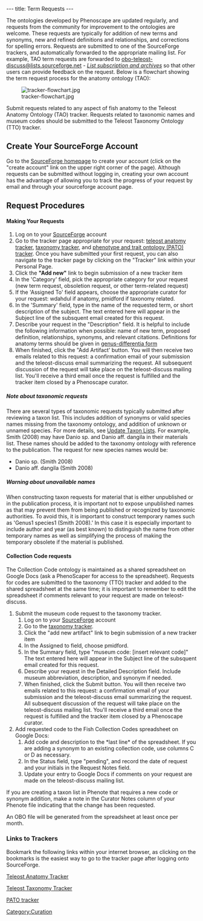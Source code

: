 ---
title: Term Requests
---

The ontologies developed by Phenoscape are updated regularly, and requests from the community for improvement to the ontologies are welcome.  These requests are typically for addition of new terms and synonyms, new and refined definitions and relationships, and corrections for spelling errors. Requests are submitted to one of the SourceForge trackers, and automatically forwarded to the appropriate mailing list. For example, TAO term requests are forwarded to [mailto:obo-teleost-discuss%40lists%2e.sourceforge%2enet obo-teleost-discuss&#64;lists&#46;sourceforge&#46;net] - ''[https://lists.sourceforge.net/lists/listinfo/obo-teleost-discuss List subscription and archives]'' so that other users can provide feedback on the request. Below is a flowchart showing the term request process for the anatomy ontology (TAO):

[[Image:tracker-flowchart.jpg]]

Submit requests related to any aspect of fish anatomy to the Teleost Anatomy Ontology (TAO) tracker. Requests related to taxonomic names and museum codes should be submitted to the Teleost Taxonomy Ontology (TTO) tracker.

==Create Your SourceForge Account==
Go to the [http://sourceforge.net/ SourceForge homepage] to create your account (click on the "create account" link on the upper right corner of the page). Although requests can be submitted without logging in, creating your own account has the advantage of allowing you to track the progress of your request by email and through your sourceforge account page.

==Request Procedures==
====Making Your Requests====
# Log on to your [http://sourceforge.net/ SourceForge] account
# Go to the tracker page appropriate for your request: [http://sourceforge.net/tracker/?group_id=76834&atid=994764 teleost anatomy tracker], [http://sourceforge.net/tracker/?atid=1046550&group_id=76834&func=browse taxonomy tracker], and [http://sourceforge.net/tracker/?group_id=76834&atid=595654 phenotype and trait ontology (PATO) tracker]. Once you have submitted your first request, you can also navigate to the tracker page by clicking on the "Tracker" link within your Personal Page.
# Click the '''"Add new"''' link to begin submission of a new tracker item
# In the 'Category' field, pick the appropriate category for your request (new term request, obsoletion request, or other term-related request)
#  If the 'Assigned To' field appears, choose the appropriate curator for your request: wdahdul if anatomy, pmidford if taxonomy related.
#  In the 'Summary' field, type in the name of the requested term, or short description of the subject.  The text entered here will appear in the Subject line of the subsquent email created for this request.
#  Describe your request in the "Description" field.  It is helpful to include the following information when possible:  name of new term, proposed definition, relationships, synonyms, and relevant citations. Definitions for anatomy terms should be given in [[Teleost_Anatomy_Ontology#Genus-differentia_definitions|genus-differentia form]]
# When finished, click the "Add Artifact' button.  You will then receive two emails related to this request: a confirmation email of your submission and the teleost-discuss email summarizing the request. All subsequent discussion of the request will take place on the teleost-discuss mailing list. You'll receive a third email once the request is fulfilled and the tracker item closed by a Phenoscape curator.

=====Note about taxonomic requests=====
There are several types of taxonomic requests typically submitted after reviewing a taxon list.  This includes addition of synonyms or valid species names missing from the taxonomy ontology, and addition of unknown or unnamed species. For more details, see [[Update Taxon Lists]]. For example, Smith (2008) may have Danio sp. and Danio aff. dangila in their materials list.  These names should be added to the taxonomy ontology with reference to the publication.  The request for new species names would be:
*Danio sp. (Smith 2008)
*Danio aff. dangila (Smith 2008)

=====Warning about unavailable names=====
When constructing taxon requests for material that is either unpublished or in the publication process, it is important not to expose unpublished names as that may prevent them from being published or recognized by taxonomic authorities.  To avoid this, it is important to construct temporary names such as 'Genus1 species1 (Smith 2008).'  In this case it is especially important to include author and year (as best known) to distinguish the name from other temporary names as well as simplifying the process of making the temporary obsolete if the material is published.

====Collection Code requests====

The Collection Code ontology is maintained as a shared spreadsheet on Google Docs (ask a PhenoScaper for access to the spreadsheet). Requests for codes are submitted to the taxonomy (TTO) tracker and added to the shared spreadsheet at the same time; it is important to remember to edit the spreadsheet if comments relevant to your request are made on teleost-discuss.

#Submit the museum code request to the taxonomy tracker.
##Log on to your [http://sourceforge.net/ SourceForge] account
##Go to the [http://sourceforge.net/tracker/?atid=1046550&group_id=76834&func=browse taxonomy tracker].
## Click the "add new artifact" link to begin submission of a new tracker item
##  In the Assigned to field, choose pmidford.
##  In the Summary field, type "museum code: [insert relevant code]" The text entered here will appear in the Subject line of the subsquent email created for this request.
##  Describe your request in the Detailed Description field.  Include museum abbreviation, description, and synonym if needed.
## When finished, click the Submit button.  You will then receive two emails related to this request: a confirmation email of your submission and the teleost-discuss email summarizing the request. All subsequent discussion of the request will take place on the teleost-discuss mailing list. You'll receive a third email once the request is fulfilled and the tracker item closed by a Phenoscape curator.
#Add requested code to the Fish Collection Codes spreadsheet on Google Docs:
##Add code and description to the *last line* of the spreadsheet.  If you are adding a synonym to an existing collection code, use columns C or D as necessary.
##In the Status field, type "pending", and record the date of request and your initials in the Request Notes field.
##Update your entry to Google Docs if comments on your request are made on the teleost-discuss mailing list.


If you are creating a taxon list in Phenote that requires a new code or synonym addition, make a note in the Curator Notes column of your Phenote file indicating that the change has been requested.

An OBO file will be generated from the spreadsheet at least once per month.

===Links to Trackers===
Bookmark the following links within your internet browser, as clicking on the bookmarks is the easiest way to go to the tracker page after logging onto SourceForge.

[http://sourceforge.net/tracker/?group_id=76834&atid=994764 Teleost Anatomy Tracker]

[http://sourceforge.net/tracker/?atid=1046550&group_id=76834&func=browse Teleost Taxonomy Tracker]

[http://sourceforge.net/tracker/?group_id=76834&atid=595654 PATO tracker]

[[Category:Curation]]